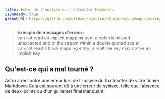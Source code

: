 ```yaml
---
title: Échec de l'analyse du frontmatter Markdown.
i18nReady: true
githubURL: https://github.com/withastro/astro/blob/main/packages/astro/src/core/errors/errors-data.ts
---
```


> **Exemple de messages d'erreur :**<br/>
can not read an implicit mapping pair; a colon is missed<br/>
unexpected end of the stream within a double quoted scalar<br/>
can not read a block mapping entry; a multiline key may not be an implicit key

## Qu'est-ce qui a mal tourné ?

Astro a rencontré une erreur lors de l'analyse du frontmatter de votre fichier Markdown.
Cela est souvent dû à une erreur de syntaxe, telle que l'absence de deux-points ou d'un guillemet final manquant.
